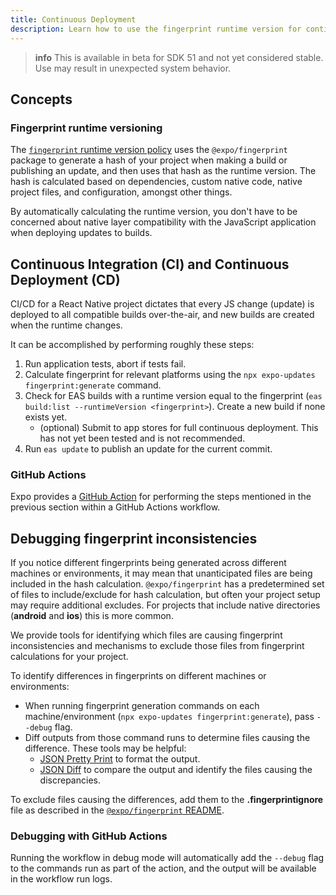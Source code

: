 ```yaml
---
title: Continuous Deployment
description: Learn how to use the fingerprint runtime version for continuous deployment in production and during development.
---
```


> **info** This is available in beta for SDK 51 and not yet considered stable. Use may result in unexpected system behavior.

## Concepts

### Fingerprint runtime versioning

The [`fingerprint` runtime version policy](/eas-update/runtime-versions/#fingerprint-runtime-version-policy) uses the `@expo/fingerprint` package to generate a hash of your project when making a build or publishing an update, and then uses that hash as the runtime version. The hash is calculated based on dependencies, custom native code, native project files, and configuration, amongst other things.

By automatically calculating the runtime version, you don't have to be concerned about native layer compatibility with the JavaScript application when deploying updates to builds.

## Continuous Integration (CI) and Continuous Deployment (CD)

CI/CD for a React Native project dictates that every JS change (update) is deployed to all compatible builds over-the-air, and new builds are created when the runtime changes.

It can be accomplished by performing roughly these steps:
1. Run application tests, abort if tests fail.
2. Calculate fingerprint for relevant platforms using the `npx expo-updates fingerprint:generate` command.
3. Check for EAS builds with a runtime version equal to the fingerprint (`eas build:list --runtimeVersion <fingerprint>`). Create a new build if none exists yet.
    - (optional) Submit to app stores for full continuous deployment. This has not yet been tested and is not recommended.
4. Run `eas update` to publish an update for the current commit.

### GitHub Actions

Expo provides a [GitHub Action](https://github.com/expo/expo-github-action/tree/main/continuous-deploy-fingerprint) for performing the steps mentioned in the previous section within a GitHub Actions workflow.

## Debugging fingerprint inconsistencies

If you notice different fingerprints being generated across different machines or environments, it may mean that unanticipated files are being included in the hash calculation. `@expo/fingerprint` has a predetermined set of files to include/exclude for hash calculation, but often your project setup may require additional excludes. For projects that include native directories (**android** and **ios**) this is more common.

We provide tools for identifying which files are causing fingerprint inconsistencies and mechanisms to exclude those files from fingerprint calculations for your project.

To identify differences in fingerprints on different machines or environments:
- When running fingerprint generation commands on each machine/environment (`npx expo-updates fingerprint:generate`), pass `--debug` flag.
- Diff outputs from those command runs to determine files causing the difference. These tools may be helpful:
    - [JSON Pretty Print](https://jsonformatter.org/json-pretty-print ) to format the output.
    - [JSON Diff](https://www.jsondiff.com/) to compare the output and identify the files causing the discrepancies.

To exclude files causing the differences, add them to the **.fingerprintignore** file as described in the [`@expo/fingerprint` README](https://www.npmjs.com/package/@expo/fingerprint).

### Debugging with GitHub Actions

Running the workflow in debug mode will automatically add the `--debug` flag to the commands run as part of the action, and the output will be available in the workflow run logs.